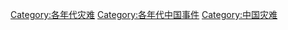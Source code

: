 [[Category:各年代灾难|Category:各年代灾难]]
[[Category:各年代中国事件|Category:各年代中国事件]]
[[Category:中国灾难|Category:中国灾难]]